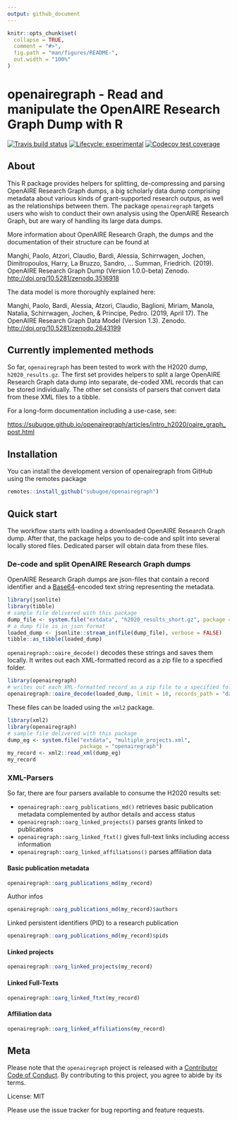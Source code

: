 ```yaml
---
output: github_document
---
```


<!-- README.md is generated from README.Rmd. Please edit that file -->

```r
knitr::opts_chunk$set(
  collapse = TRUE,
  comment = "#>",
  fig.path = "man/figures/README-",
  out.width = "100%"
)
```

# openairegraph - Read and manipulate the OpenAIRE Research Graph Dump with R

<!-- badges: start -->
[![Travis build status](https://travis-ci.org/subugoe/openairegraph.svg?branch=master)](https://travis-ci.org/subugoe/openairegraph)
[![Lifecycle: experimental](https://img.shields.io/badge/lifecycle-experimental-orange.svg)](https://www.tidyverse.org/lifecycle/#experimental)
[![Codecov test coverage](https://codecov.io/gh/subugoe/openairegraph/branch/master/graph/badge.svg)](https://codecov.io/gh/subugoe/openairegraph?branch=master)
<!-- badges: end -->

## About

This R package provides helpers for splitting, de-compressing and parsing OpenAIRE Research Graph dumps, a big scholarly data dump comprising metadata about various kinds of grant-supported research outpus, as well as the relationships between them. 
The package `openairegraph` targets users who wish to conduct their own analysis using the OpenAIRE Research Graph, but are wary of handling its large data dumps.

More information about OpenAIRE Research Graph, the dumps and the documentation of their structure can be found at 

Manghi, Paolo, Atzori, Claudio, Bardi, Alessia, Schirrwagen, Jochen, Dimitropoulos, Harry, La Bruzzo, Sandro, … Summan, Friedrich. (2019). OpenAIRE Research Graph Dump (Version 1.0.0-beta) Zenodo. <http://doi.org/10.5281/zenodo.3516918>

The data model is more thoroughly explained here:

Manghi, Paolo, Bardi, Alessia, Atzori, Claudio, Baglioni, Miriam, Manola, Natalia, Schirrwagen, Jochen, & Principe, Pedro. (2019, April 17). The OpenAIRE Research Graph Data Model (Version 1.3). Zenodo. <http://doi.org/10.5281/zenodo.2643199>

## Currently implemented methods

So far,  `openairegraph` has been tested to work with the H2020 dump, `h2020_results.gz`. The first set provides helpers to split a large OpenAIRE Research Graph data dump into separate, de-coded XML records that can be stored individually. The other set consists of parsers that convert data from these XML files to a tibble.

For a long-form documentation including a use-case, see:

<https://subugoe.github.io/openairegraph/articles/intro_h2020/oaire_graph_post.html>

## Installation

You can install the development version of openairegraph from GitHub using the remotes package

``` r
remotes::install_github("subugoe/openairegraph")
```

## Quick start

The workflow starts with loading a downloaded OpenAIRE Research Graph dump. After that, the package helps you to de-code and split into several locally stored files. Dedicated parser will obtain data from these files. 

### De-code and split OpenAIRE Research Graph dumps

OpenAIRE Research Graph dumps are json-files that contain a record identifier and a [Base64](https://en.wikipedia.org/wiki/Base64)-encoded text string representing the metadata.

```r
library(jsonlite)
library(tibble)
# sample file delivered with this package
dump_file <- system.file("extdata", "h2020_results_short.gz", package = "openairegraph")
# a dump file is in json format
loaded_dump <- jsonlite::stream_in(file(dump_file), verbose = FALSE)
tibble::as_tibble(loaded_dump)
```

`openairegraph::oaire_decode()` decodes these strings and saves them locally. It writes out each XML-formatted record as a zip file to a specified folder.

```r
library(openairegraph)
# writes out each XML-formatted record as a zip file to a specified folder
openairegraph::oaire_decode(loaded_dump, limit = 10, records_path = "data/")
```

These files can be loaded using the `xml2` package.

```r
library(xml2)
library(openairegraph)
# sample file delivered with this package
dump_eg <- system.file("extdata", "multiple_projects.xml", 
                       package = "openairegraph")
my_record <- xml2::read_xml(dump_eg)
my_record
```

### XML-Parsers

So far, there are four parsers available to consume the H2020 results set:

- `openairegraph::oarg_publications_md()` retrieves basic publication metadata complemented by author details and access status
- `openairegraph::oarg_linked_projects()` parses grants linked to publications
- `openairegraph::oarg_linked_ftxt()` gives full-text links including access information
- `openairegraph::oarg_linked_affiliations()` parses affiliation data

#### Basic publication metadata

```r
openairegraph::oarg_publications_md(my_record)
```

Author infos

```r
openairegraph::oarg_publications_md(my_record)$authors
```

Linked persistent identifiers (PID) to a research publication

```r
openairegraph::oarg_publications_md(my_record)$pids
```

#### Linked projects

```r
openairegraph::oarg_linked_projects(my_record)
```

#### Linked Full-Texts

```r
openairegraph::oarg_linked_ftxt(my_record)
```

#### Affiliation data

```r
openairegraph::oarg_linked_affiliations(my_record)
```

## Meta 

Please note that the `openairegraph` project is released with a
[Contributor Code of Conduct](CODE_OF_CONDUCT.md).
By contributing to this project, you agree to abide by its terms.

License: MIT

Please use the issue tracker for bug reporting and feature requests.

